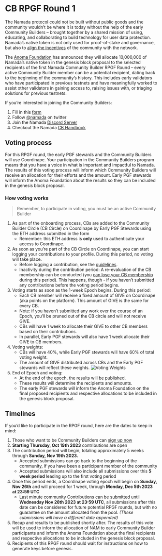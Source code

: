 # CB RPGF Round 1

The Namada protocol could not be built without public goods and the community wouldn’t be where it is today without the help of the early Community Builders – brought together by a shared mission of using, educating, and collaborating to build technology for user data protection. Namada’s native token is not only used for proof-of-stake and governance, but also to [align the incentives](https://namada.net/blog/namada-s-positive-sum-economics) of the community with the network.

The [Anoma Foundation](https://anoma.foundation/) has announced they will allocate 10,000,000 of Namada’s native token in the genesis block proposal to the selected recipients of the first Namada Community Builder RPGF Round – every active Community Builder member can be a potential recipient, dating back to the beginning of the community’s history. This includes early validators who have participated in previous testnets and have meaningfully worked to assist other validators in gaining access to, raising issues with, or triaging solutions for previous testnets.

If you’re interested in joining the Community Builders:
1. Fill in this [form](https://namada.deform.cc/communitybuilders/)
2. Follow [@namada](https://twitter.com/namada) on twitter
3. Join the Namada [Discord Server](https://discord.gg/namada)
4. Checkout the Namada [CB Handbook](https://namada.net/community/docs/community-builder-handbook)

## Voting process
For this RPGF round, the early PGF stewards and the Community Builders will use Coordinape. Your participation in the Community Builders program means that you have a voice in what is important and impactful to Namada. The results of this voting process will inform which Community Builders will receive an allocation for their efforts and the amount. Early PGF stewards will inform the Anoma Foundation about the results so they can be included in the genesis block proposal.

### How voting works
> Remember, to participate in voting, you must be an active Community Builder

1. As part of the onboarding process, CBs are added to the Community Builder Circle (CB Circle) on Coordinape by Early PGF Stewards using the ETH address submitted in the form 
    - Remember: this ETH address is **only** used to authenticate your access to Coordinape.
2. As soon as you’re part of the CB Circle on Coordinape, you can start logging your contributions to your profile. During this period, no voting will take place.
    - Before logging a contribution, see the [guidelines](https://namada.net/community/docs/community-builder-handbook#contributing).
    - Inactivity during the contribution period: A re-evaluation of the CB membership can be conducted (you [can lose your CB membership](https://namada.net/community/docs/community-builder-handbook#losing-cb-membership) during this period). This happens, though - if you haven’t submitted any contributions before the voting period begins.
3. Voting starts as soon as the 1-week Epoch begins. During this period:
    - Each CB member will receive a fixed amount of GIVE on Coordinape (aka points on the platform). This amount of GIVE is the same for every CB.
    - Note: if you haven’t submitted any work over the course of an Epoch, you’ll be pruned out of the CB circle and will not receive GIVE.
    - CBs will have 1 week to allocate their GIVE to other CB members based on their contributions.
    - In parallel, Early PGF stewards will also have 1 week allocate their GIVE to CB members.
4. Voting weights:
   - CBs will have 40%, while Early PGF stewards will have 60% of total voting weight.
   - The amount of GIVE distributed across CBs and the Early PGF stewards will reflect these weights.
    ![Voting Weights](/voting-weights.png "Voting Weights")
5. End of Epoch and voting:
    - At the end of the epoch, the results will be published.
    - These results will determine the recipients and amounts.
    - The early PGF stewards will inform the Anoma Foundation on the final proposed recipients and respective allocations to be included in the genesis block proposal.

## Timelines

If you’d like to participate in the RPGF round, here are the dates to keep in mind:
1. Those who want to be Community Builders can [sign up now](https://namada.net/community/docs/community-builder-handbook)
2. **Starting Thursday, Oct 19th 2023** contributions are open
3. The contribution period will begin, totaling approximately 5 weeks through **Sunday, Nov 19th 2023.**
    - Accepted submissions can go back to the beginning of the community, if you have been a participant member of the community
    - Accepted submissions will also include all submissions over this **5 week period** leading up to the first voting period
4. Once this period ends, a Coordinape voting epoch will begin on **Sunday, Nov 26th** and will proceed for 1 week, through **Monday, Dec 5th 2023 at 23:59 UTC** 
   - Last minute community Contributions can be submitted until **Wednesday Nov 28th 2023 at 23:59 UTC**, all submissions after this date can be considered for future potential RPGF rounds, but with no guarantee on the amount allocated from the pool. *(These submissions will have a different date appended)*
5. Recap and results to be published shortly after. The results of this vote will be used to inform the allocation of NAM to early Community Builder participants and inform the Anoma Foundation about the final recipients and respective allocations to be included in the genesis block proposal.
6. Recipients of this RPGF round should wait for instructions on how to generate keys before genesis.

